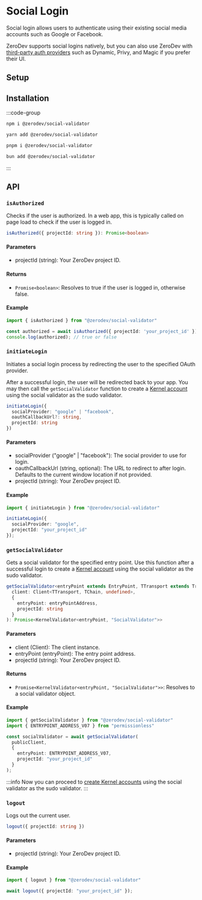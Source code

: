 
# Social Login

Social login allows users to authenticate using their existing social media accounts such as Google or Facebook.

ZeroDev supports social logins natively, but you can also use ZeroDev with [third-party auth providers](/sdk/signers/intro) such as Dynamic, Privy, and Magic if you prefer their UI.

## Setup

<SocialLoginSetup />

## Installation

:::code-group

```bash [npm]
npm i @zerodev/social-validator
```

```bash [yarn]
yarn add @zerodev/social-validator
```

```bash [pnpm]
pnpm i @zerodev/social-validator
```

```bash [bun]
bun add @zerodev/social-validator
```

:::

## API

### `isAuthorized`

Checks if the user is authorized. In a web app, this is typically called on page load to check if the user is logged in.

```ts
isAuthorized({ projectId: string }): Promise<boolean>
```

#### Parameters
- projectId (string): Your ZeroDev project ID.

#### Returns
- `Promise<boolean>`: Resolves to true if the user is logged in, otherwise false.

#### Example

```ts
import { isAuthorized } from "@zerodev/social-validator"

const authorized = await isAuthorized({ projectId: 'your_project_id' });
console.log(authorized); // true or false
```

### `initiateLogin`

Initiates a social login process by redirecting the user to the specified OAuth provider. 

After a successful login, the user will be redirected back to your app. You may then call the `getSocialValidator` function to create a [Kernel account](https://docs.zerodev.app/sdk/core-api/create-account#create-a-kernel-account) using the social validator as the sudo validator.

```ts
initiateLogin({
  socialProvider: "google" | "facebook",
  oauthCallbackUrl?: string,
  projectId: string
})
```

#### Parameters
- socialProvider ("google" | "facebook"): The social provider to use for login.
- oauthCallbackUrl (string, optional): The URL to redirect to after login. Defaults to the current window location if not provided.
- projectId (string): Your ZeroDev project ID.

#### Example

```ts
import { initiateLogin } from "@zerodev/social-validator"

initiateLogin({
  socialProvider: "google",
  projectId: "your_project_id"
});
```

### `getSocialValidator`

Gets a social validator for the specified entry point. Use this function after a successful login to create a [Kernel account](https://docs.zerodev.app/sdk/core-api/create-account#create-a-kernel-account) using the social validator as the sudo validator.

```ts
getSocialValidator<entryPoint extends EntryPoint, TTransport extends Transport = Transport, TChain extends Chain | undefined = Chain | undefined>(
  client: Client<TTransport, TChain, undefined>,
  {
    entryPoint: entryPointAddress,
    projectId: string
  }
): Promise<KernelValidator<entryPoint, "SocialValidator">>
```

#### Parameters
- client (Client): The client instance.
- entryPoint (entryPoint): The entry point address.
- projectId (string): Your ZeroDev project ID.

#### Returns
- `Promise<KernelValidator<entryPoint, "SocialValidator">>`: Resolves to a social validator object.

#### Example

```ts
import { getSocialValidator } from "@zerodev/social-validator"
import { ENTRYPOINT_ADDRESS_V07 } from "permissionless"

const socialValidator = await getSocialValidator(
  publicClient,
  {
    entryPoint: ENTRYPOINT_ADDRESS_V07,
    projectId: "your_project_id"
  }
);
```
:::info
Now you can proceed to [create Kernel accounts](https://docs.zerodev.app/sdk/core-api/create-account#create-a-kernel-account) using the social validator as the sudo validator.
:::

### `logout`

Logs out the current user.

```ts
logout({ projectId: string })
```

#### Parameters
- projectId (string): Your ZeroDev project ID.

#### Example

```ts
import { logout } from "@zerodev/social-validator"

await logout({ projectId: "your_project_id" });
```

